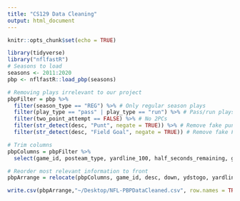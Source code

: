 ```yaml
---
title: "CS129 Data Cleaning"
output: html_document
---
```


```r
knitr::opts_chunk$set(echo = TRUE)
```

```r
library(tidyverse)
library("nflfastR")
# Seasons to load 
seasons <- 2011:2020
pbp <- nflfastR::load_pbp(seasons)
```

```r
# Removing plays irrelevant to our project 
pbpFilter = pbp %>%
  filter(season_type == "REG") %>% # Only regular season plays 
  filter(play_type == "pass" | play_type == "run") %>% # Pass/run plays; e.g. no kneels/spikes/special teams 
  filter(two_point_attempt == FALSE) %>% # No 2PCs 
  filter(str_detect(desc, "Punt", negate = TRUE)) %>% # Remove fake punts
  filter(str_detect(desc, "Field Goal", negate = TRUE)) # Remove fake FGs 
```


```r
# Trim columns 
pbpColumns = pbpFilter %>%
  select(game_id, posteam_type, yardline_100, half_seconds_remaining, game_seconds_remaining, down, ydstogo, desc, play_type, yards_gained, qb_scramble, qb_dropback, pass_length, pass_location, air_yards, run_location, run_gap, posteam_timeouts_remaining, defteam_timeouts_remaining, posteam_score, defteam_score, score_differential, wp, vegas_wp, spread_line, total_line, roof, surface, temp, wind, xpass) 
```

```r
# Reorder most relevant information to front 
pbpArrange = relocate(pbpColumns, game_id, desc, down, ydstogo, yardline_100, score_differential, game_seconds_remaining, play_type, pass_length, pass_location, air_yards, run_location, run_gap)
```

```r
write.csv(pbpArrange,"~/Desktop/NFL-PBPDataCleaned.csv", row.names = TRUE)
```

